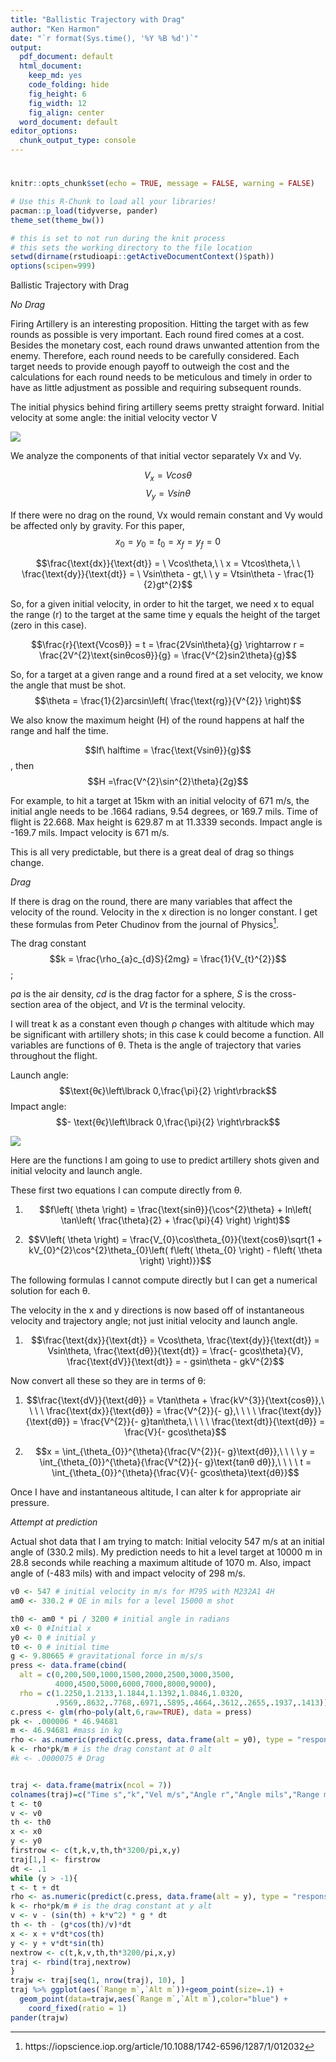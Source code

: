 ```yaml
---
title: "Ballistic Trajectory with Drag"
author: "Ken Harmon"
date: "`r format(Sys.time(), '%Y %B %d')`"
output:
  pdf_document: default
  html_document:
    keep_md: yes
    code_folding: hide
    fig_height: 6
    fig_width: 12
    fig_align: center
  word_document: default
editor_options:
  chunk_output_type: console
---
```

# {.tabset .tabset-fade}

```r
knitr::opts_chunk$set(echo = TRUE, message = FALSE, warning = FALSE)
```

```r
# Use this R-Chunk to load all your libraries!
pacman::p_load(tidyverse, pander)
theme_set(theme_bw())
```

```r
# this is set to not run during the knit process
# this sets the working directory to the file location
setwd(dirname(rstudioapi::getActiveDocumentContext()$path))
options(scipen=999)
```

Ballistic Trajectory with Drag

*No Drag*

Firing Artillery is an interesting proposition. Hitting the target with as few
rounds as possible is very important. Each round fired comes at a cost. Besides
the monetary cost, each round draws unwanted attention from the enemy.
Therefore, each round needs to be carefully considered. Each target needs to
provide enough payoff to outweigh the cost and the calculations for each round
needs to be meticulous and timely in order to have as little adjustment as
possible and requiring subsequent rounds.

The initial physics behind firing artillery seems pretty straight forward.
Initial velocity at some angle: the initial velocity vector V

![](media/bdc6aece00f34d9fb2f177df1c70e766.png)

We analyze the components of that initial vector separately Vx and Vy.

$$V_{x} = Vcos\theta$$
$$V_{y} = Vsin\theta$$

If there were no drag on the round, Vx would remain constant and Vy would be
affected only by gravity. For this paper, $$x_{0} = y_{0} = t_{0} = x_{f} =
y_{f} = 0$$

$$\frac{\text{dx}}{\text{dt}} = \ Vcos\theta,\ \ x = Vtcos\theta,\ \
\frac{\text{dy}}{\text{dt}} = \ Vsin\theta - gt,\ \ y = Vtsin\theta -
\frac{1}{2}gt^{2}$$

So, for a given initial velocity, in order to hit the target, we need x to equal
the range (r) to the target at the same time y equals the height of the target
(zero in this case).

$$\frac{r}{\text{Vcosθ}} = t = \frac{2Vsin\theta}{g} \rightarrow r =
\frac{2V^{2}\text{sinθcosθ}}{g} = \frac{V^{2}sin2\theta}{g}$$

So, for a target at a given range and a round fired at a set velocity, we know
the angle that must be shot. $$\theta = \frac{1}{2}arcsin\left(
\frac{\text{rg}}{V^{2}} \right)$$

We also know the maximum height (H) of the round happens at half the range and
half the time.

$$If\ halftime = \frac{\text{Vsinθ}}{g}$$
, then 
$$H =\frac{V^{2}\sin^{2}\theta}{2g}$$

For example, to hit a target at 15km with an initial velocity of 671 m/s, the
initial angle needs to be .1664 radians, 9.54 degrees, or 169.7 mils. Time of
flight is 22.668. Max height is 629.87 m at 11.3339 seconds. Impact angle is
-169.7 mils. Impact velocity is 671 m/s.

This is all very predictable, but there is a great deal of drag so things
change.

*Drag*

If there is drag on the round, there are many variables that affect the velocity
of the round. Velocity in the x direction is no longer constant. I get these
formulas from Peter Chudinov from the journal of Physics[^1].

[^1]: https://iopscience.iop.org/article/10.1088/1742-6596/1287/1/012032

The drag constant $$k = \frac{\rho_{a}c_{d}S}{2mg} = \frac{1}{V_{t}^{2}}$$;

ρ*a* is the air density, *cd* is the drag factor for a sphere, *S* is the
cross-section area of the object, and *Vt* is the terminal velocity.

I will treat k as a constant even though ρ changes with altitude which may be
significant with artillery shots; in this case k could become a function. All
variables are functions of θ. Theta is the angle of trajectory that varies
throughout the flight.

Launch angle: $$\text{θϵ}\left\lbrack 0,\frac{\pi}{2} \right\rbrack$$ Impact
angle: $$- \text{θϵ}\left\lbrack 0,\frac{\pi}{2} \right\rbrack$$

![](media/09aa336ef56776834ee2eced9ecb01ff.png)

Here are the functions I am going to use to predict artillery shots given and
initial velocity and launch angle.

These first two equations I can compute directly from θ.

1.  $$f\left( \theta \right) = \frac{\text{sinθ}}{\cos^{2}\theta} + ln\left(
    \tan\left( \frac{\theta}{2} + \frac{\pi}{4} \right) \right)$$

2.  $$V\left( \theta \right) = \frac{V_{0}\cos\theta_{0}}{\text{cosθ}\sqrt{1 +
    kV_{0}^{2}\cos^{2}\theta_{0}\left( f\left( \theta_{0} \right) - f\left(
    \theta \right) \right)}}$$

The following formulas I cannot compute directly but I can get a numerical
solution for each θ.

The velocity in the x and y directions is now based off of instantaneous
velocity and trajectory angle; not just initial velocity and launch angle.

1.  $$\frac{\text{dx}}{\text{dt}} = Vcos\theta,
    \frac{\text{dy}}{\text{dt}} = Vsin\theta,
    \frac{\text{dθ}}{\text{dt}} = \frac{- gcos\theta}{V},
    \frac{\text{dV}}{\text{dt}} = - gsin\theta - gkV^{2}$$

Now convert all these so they are in terms of θ:

1.  $$\frac{\text{dV}}{\text{dθ}} = Vtan\theta + \frac{kV^{3}}{\text{cosθ}},\ \
    \ \ \frac{\text{dx}}{\text{dθ}} = \frac{V^{2}}{- g},\ \ \ \
    \frac{\text{dy}}{\text{dθ}} = \frac{V^{2}}{- g}tan\theta,\ \ \ \
    \frac{\text{dt}}{\text{dθ}} = \frac{V}{- gcos\theta}$$

2.  $$x = \int_{\theta_{0}}^{\theta}{\frac{V^{2}}{- g}\text{dθ}},\ \ \ \ y =
    \int_{\theta_{0}}^{\theta}{\frac{V^{2}}{- g}\text{tanθ dθ}},\ \ \ \ t =
    \int_{\theta_{0}}^{\theta}{\frac{V}{- gcos\theta}\text{dθ}}$$

Once I have and instantaneous altitude, I can alter k for appropriate air
pressure.

*Attempt at prediction*

Actual shot data that I am trying to match: Initial velocity 547 m/s at an
initial angle of (330.2 mils). My prediction needs
to hit a level target at 10000 m in 28.8 seconds while reaching a maximum
altitude of 1070 m. Also, impact angle of (-483 mils) with and impact velocity of 298 m/s.

```r

v0 <- 547 # initial velocity in m/s for M795 with M232A1 4H
am0 <- 330.2 # QE in mils for a level 15000 m shot

th0 <- am0 * pi / 3200 # initial angle in radians
x0 <- 0 #Initial x
y0 <- 0 # initial y
t0 <- 0 # initial time
g <- 9.80665 # gravitational force in m/s/s
press <- data.frame(cbind(
  alt = c(0,200,500,1000,1500,2000,2500,3000,3500,
          4000,4500,5000,6000,7000,8000,9000),
  rho = c(1.2250,1.2133,1.1844,1.1392,1.0846,1.0320,
          .9569,.8632,.7768,.6971,.5895,.4664,.3612,.2655,.1937,.1413)))
c.press <- glm(rho~poly(alt,6,raw=TRUE), data = press)
pk <- .000006 * 46.94681
m <- 46.94681 #mass in kg
rho <- as.numeric(predict(c.press, data.frame(alt = y0), type = "response"))
k <- rho*pk/m # is the drag constant at 0 alt
#k <- .0000075 # Drag


traj <- data.frame(matrix(ncol = 7))
colnames(traj)=c("Time s","k","Vel m/s","Angle r","Angle mils","Range m","Alt m")
t <- t0
v <- v0
th <- th0
x <- x0
y <- y0
firstrow <- c(t,k,v,th,th*3200/pi,x,y)
traj[1,] <- firstrow
dt <- .1
while (y > -1){
t <- t + dt
rho <- as.numeric(predict(c.press, data.frame(alt = y), type = "response"))
k <- rho*pk/m # is the drag constant at y alt
v <- v - (sin(th) + k*v^2) * g * dt
th <- th - (g*cos(th)/v)*dt
x <- x + v*dt*cos(th)
y <- y + v*dt*sin(th)
nextrow <- c(t,k,v,th,th*3200/pi,x,y)
traj <- rbind(traj,nextrow)
}
trajw <- traj[seq(1, nrow(traj), 10), ]
traj %>% ggplot(aes(`Range m`,`Alt m`))+geom_point(size=.1) +
  geom_point(data=trajw,aes(`Range m`,`Alt m`),color="blue") +
    coord_fixed(ratio = 1)
pander(trajw)
```